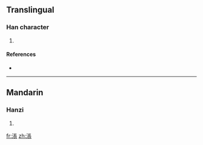 ==Translingual==

===Han character===
{{Han char|rn=85|rad=水|as=08|sn=11|four=|canj=水尸一女 (ESMV)}}

# {{defn|Han|sort=水08}}

====References====
* {{Han ref|kx=0628.030|dkj=17585|hdz=31639.050|uh=6DB1|ud=28081}}

----

==Mandarin==

===Hanzi===
{{cmn-hanzi|pin=[[zhàng]] ([[zhang4]])|wg=chang<sup>4</sup>}}

# {{defn|Mandarin|sort=水08}}

[[fr:涱]]
[[zh:涱]]